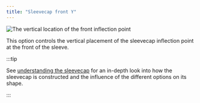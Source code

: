 ```yaml
---
title: "Sleevecap front Y"
---
```


![The vertical location of the front inflection point](./sleevecapfrontfactory.svg)

This option controls the vertical placement of the sleevecap inflection point at the front of the sleeve.

:::tip


See [understanding the sleevecap](/docs/designs/brian/options#understanding-the-sleevecap) for an in-depth
look into how the sleevecap is constructed and the influence of the different options on its shape.

:::




